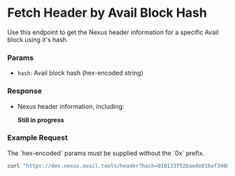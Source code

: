 
# Fetch Header by Avail Block Hash

Use this endpoint to get the Nexus header information for a specific Avail block using it's hash.

### Params

- `hash`: Avail block hash (hex-encoded string)

### Response

- Nexus header information, including:

    **Still in progress**

### Example Request

<Callout type="info">
The `hex-encoded` params must be supplied without the `0x` prefix.
</Callout>

```bash filename="CURL"
curl "https://dev.nexus.avail.tools/header?hash=010133f52baede81baf3408ec4be909ac619f2ed98902ffbe318990716ae7b5a"
```